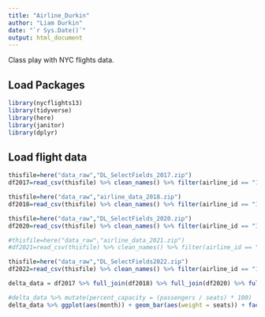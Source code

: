 ```yaml
---
title: "Airline_Durkin"
author: "Liam Durkin"
date: "`r Sys.Date()`"
output: html_document
---
```


Class play with NYC flights data.

## Load Packages

```r
library(nycflights13)
library(tidyverse)
library(here)
library(janitor)
library(dplyr)
```

## Load flight data

```r
thisfile=here("data_raw","DL_SelectFields_2017.zip")
df2017=read_csv(thisfile) %>% clean_names() %>% filter(airline_id == "19790")

thisfile=here("data_raw","airline_data_2018.zip")
df2018=read_csv(thisfile) %>% clean_names() %>% filter(airline_id == "19790")

thisfile=here("data_raw","DL_SelectFields_2020.zip")
df2020=read_csv(thisfile) %>% clean_names() %>% filter(airline_id == "19790")

#thisfile=here("data_raw","airline_data_2021.zip")
#df2021=read_csv(thisfile) %>% clean_names() %>% filter(airline_id == "19790")

thisfile=here("data_raw","DL_SelectFields2022.zip")
df2022=read_csv(thisfile) %>% clean_names() %>% filter(airline_id == "19790")


```

```r

delta_data = df2017 %>% full_join(df2018) %>% full_join(df2020) %>% full_join(df2022)


```


```r

#delta_data %>% mutate(percent_capacity = (passengers / seats) * 100)
delta_data %>% ggplot(aes(month)) + geom_bar(aes(weight = seats)) + facet_wrap(~year)

```










